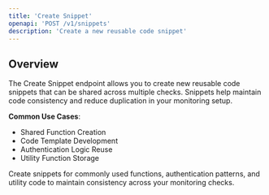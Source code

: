 ```yaml
---
title: 'Create Snippet'
openapi: 'POST /v1/snippets'
description: 'Create a new reusable code snippet'
---
```


## Overview

The Create Snippet endpoint allows you to create new reusable code snippets that can be shared across multiple checks. Snippets help maintain code consistency and reduce duplication in your monitoring setup.

**Common Use Cases**:
- Shared Function Creation
- Code Template Development
- Authentication Logic Reuse
- Utility Function Storage

<Note>
Create snippets for commonly used functions, authentication patterns, and utility code to maintain consistency across your monitoring checks.
</Note>
